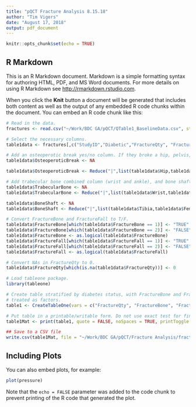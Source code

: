 ```yaml
---
title: "pQCT Fracture Analysis 8.15.18"
author: "Tim Vigers"
date: "August 17, 2018"
output: pdf_document
---
```


```r
knitr::opts_chunk$set(echo = TRUE)
```

## R Markdown

This is an R Markdown document. Markdown is a simple formatting syntax for authoring HTML, PDF, and MS Word documents. For more details on using R Markdown see <http://rmarkdown.rstudio.com>.

When you click the **Knit** button a document will be generated that includes both content as well as the output of any embedded R code chunks within the document. You can embed an R code chunk like this:

```r
# Read in the data.
fractures <- read.csv("~/Work/BDC GA/pQCT/QTable1_BaselineData.csv", stringsAsFactors=FALSE)

# Select the necessary columns.
table1data <- fractures[,c("StudyID","Diabetic","FractureQty", "FractureBone", "Hip",	"HipDate",	"UlnaRadiusDate",	"Rib",	"RibDate", "Clavicle", "ClavicleDate",	"Humerus","HumerusDate",	"Finger",	"FingerDate",	"Pelvis",	"PelvisDate",	"TibiaDate",	"Jaw",	"JawDate",	"KneeCap",	"KneeCapDate", "WristDate",	"Spine",	"SpineDate",	"Skull",	"SkullDate",	"Sternum",	"SternumDate",	"Scapula",	"ScapulaDate",	"Hand",	"HandDate",	"Toe",	"ToeDate", "FemurDate",	"Fiblua",	"FibulaDate",	"Nose",	"NoseDate",	"AnkleDate",	"Foot",	"FootDate","FractureFall","Ankle","Wrist","Tibia","Femur","UlnaRadius")]

# Add an osteoperotic break yes/no column. If they broke a hip, pelvis, humerus, wrist, or spine, return TRUE.
table1data$OsteoperoticBreak <- NA

table1data$OsteoperoticBreak <- Reduce("|",list(table1data$Hip,table1data$Pelvis,table1data$Humerus,table1data$Wrist,table1data$Spine))

# Add trabecular bone combined column (wrist and ankle), and bone shafts column (tibia, femur, and ulnaradius).
table1data$TrabecularBone <- NA
table1data$TrabecularBone <- Reduce("|",list(table1data$Wrist,table1data$Ankle))

table1data$BoneShaft <- NA
table1data$BoneShaft <- Reduce("|",list(table1data$Tibia,table1data$Femur,table1data$UlnaRadius))

# Convert FractureBone and FractureFall to T/F.
table1data$FractureBone[which(table1data$FractureBone == 1)] <- "TRUE"
table1data$FractureBone[which(table1data$FractureBone == 2)] <- "FALSE"
table1data$FractureBone <- as.logical(table1data$FractureBone)
table1data$FractureFall[which(table1data$FractureFall == 1)] <- "TRUE"
table1data$FractureFall[which(table1data$FractureFall == 2)] <- "FALSE"
table1data$FractureFall <- as.logical(table1data$FractureFall)

# Convert NAs in FractureQty to 0.
table1data$FractureQty[which(is.na(table1data$FractureQty))] <- 0

# Load tableone package.
library(tableone)

# Create table stratified by diabetes status, with FractureBone and FractureFall 
# treated as factors.
table1 <- CreateTableOne(vars = c("FractureQty", "FractureBone", "FractureFall","Hip", "UlnaRadius", "Rib", "Clavicle", "Humerus",	"Finger",	"Pelvis",	"Tibia", "Jaw", "KneeCap",	"Wrist",	"Spine", "Skull",	"Sternum",	"Scapula", "Hand",	"Toe", "Femur",	"Fiblua",	"Nose",	"Ankle",	"Foot","OsteoperoticBreak","TrabecularBone","BoneShaft"), strata = "Diabetic" , data = table1data)

# Put table in a printable/writable form. Do not use exact test for finger, wrist, osteoperotic break, trbecular break, or bone shaft break. 
table1Mat <- print(table1, quote = FALSE, noSpaces = TRUE, printToggle = FALSE, missing = TRUE, exact = c("Hip", "UlnaRadius", "Rib", "Clavicle", "Humerus", "Pelvis",	"Tibia", "Jaw", "KneeCap", "Spine", "Skull",	"Sternum",	"Scapula", "Hand",	"Toe", "Femur",	"Fiblua",	"Nose",	"Ankle",	"Foot"))

## Save to a CSV file
write.csv(table1Mat, file = "~/Work/BDC GA/pQCT/Fracture Analysis/fractures 8.17.18.csv")
```





## Including Plots

You can also embed plots, for example:

```r
plot(pressure)
```

Note that the `echo = FALSE` parameter was added to the code chunk to prevent printing of the R code that generated the plot.
